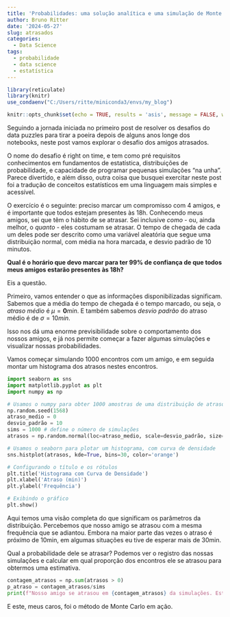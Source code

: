 ```yaml
---
title: 'Probabilidades: uma solução analítica e uma simulação de Monte Carlo'
author: Bruno Ritter
date: '2024-05-27'
slug: atrasados
categories:
  - Data Science
tags:
  - probabilidade
  - data science
  - estatística
---
```


```r
library(reticulate)
library(knitr)
use_condaenv("C:/Users/ritte/miniconda3/envs/my_blog")

knitr::opts_chunk$set(echo = TRUE, results = 'asis', message = FALSE, warning = FALSE)
```

Seguindo a jornada iniciada no primeiro post de resolver os desafios do data puzzles para tirar a poeira depois de alguns anos longe dos notebooks, neste post vamos explorar o desafio dos amigos atrasados.

O nome do desafio é right on time, e tem como pré requisitos conhecimentos em fundamentos de estatística, distribuições de probabilidade, e capacidade de programar pequenas simulações "na unha". Parece divertido, e além disso, outra coisa que busquei exercitar neste post foi a tradução de conceitos estatísticos em uma linguagem mais simples e acessível.

O exercício é o seguinte: preciso marcar um compromisso com 4 amigos, e é importante que todos estejam presentes às 18h. Conhecendo meus amigos, sei que têm o hábito de se atrasar. Sei inclusive *como* - ou, ainda melhor, o *quanto* - eles costumam se atrasar. O tempo de chegada de cada um deles pode ser descrito como uma variável aleatória que segue uma distribuição normal, com média na hora marcada, e desvio padrão de 10 minutos. 

**Qual é o horário que devo marcar para ter 99% de confiança de que todos meus amigos estarão presentes às 18h?**

Eis a questão.

Primeiro, vamos entender o que as informações disponibilizadas significam. Sabemos que a média do tempo de chegada é o tempo marcado, ou seja, o *atraso médio* é $\mu = \mathbf{0} min$. E também sabemos *desvio padrão* do atraso médio é de $\sigma = 10  min$. 

Isso nos dá uma enorme previsibilidade sobre o comportamento dos nossos amigos, e já nos permite começar a fazer algumas simulações e visualizar nossas probabilidades.

Vamos começar simulando 1000 encontros com um amigo, e em seguida montar um histograma dos atrasos nestes encontros.

```python
import seaborn as sns
import matplotlib.pyplot as plt
import numpy as np

# Usamos o numpy para obter 1000 amostras de uma distribuição de atrasos
np.random.seed(1568)
atraso_medio = 0
desvio_padrão = 10
sims = 1000 # define o número de simulações
atrasos = np.random.normal(loc=atraso_medio, scale=desvio_padrão, size=sims)

# Usamos o seaborn para plotar um histograma, com curva de densidade
sns.histplot(atrasos, kde=True, bins=30, color='orange')

# Configurando o título e os rótulos
plt.title('Histograma com Curva de Densidade')
plt.xlabel('Atraso (min)')
plt.ylabel('Frequência')

# Exibindo o gráfico
plt.show()

```

Aqui temos uma visão completa do que significam os parâmetros da distribuição. Percebemos que nosso amigo se atrasou com a mesma frequência que se adiantou. Embora na maior parte das vezes o atraso é próximo de 10min, em algumas situações eu tive de esperar mais de 30min.

Qual a probabilidade dele se atrasar? Podemos ver o registro das nossas simulações e calcular em qual proporção dos encontros ele se atrasou para obtermos uma estimativa.

```python
contagem_atrasos = np.sum(atrasos > 0) 
p_atraso = contagem_atrasos/sims
print(f"Nosso amigo se atrasou em {contagem_atrasos} da simulações. Estimamos que a probabilidade de atraso é de {p_atraso*100}%")
```

E este, meus caros, foi o método de Monte Carlo em ação. 